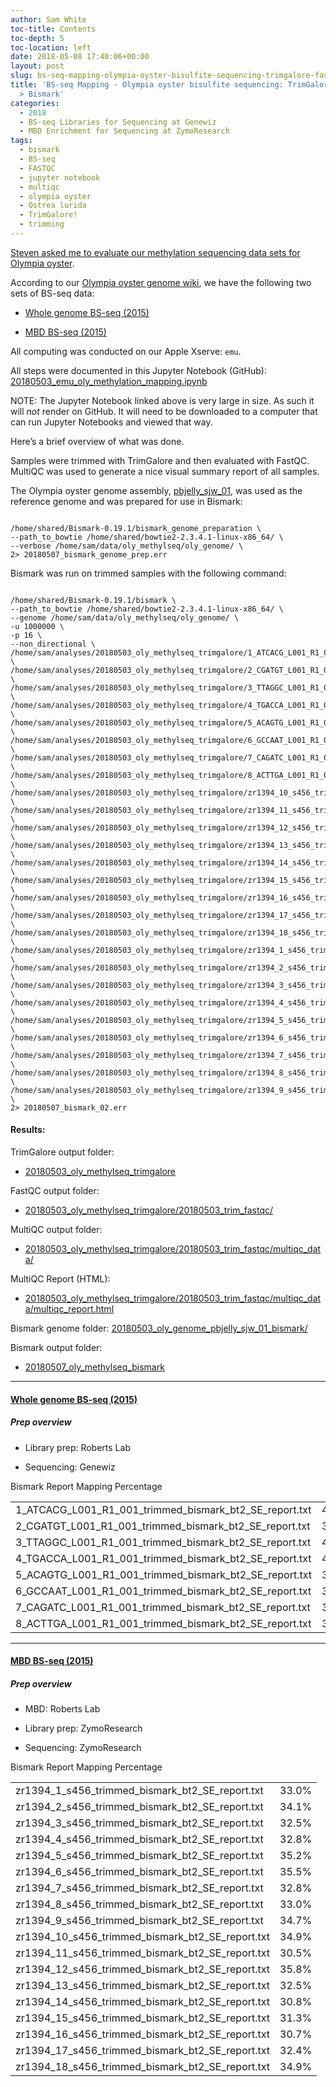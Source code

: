```yaml
---
author: Sam White
toc-title: Contents
toc-depth: 5
toc-location: left
date: 2018-05-08 17:40:06+00:00
layout: post
slug: bs-seq-mapping-olympia-oyster-bisulfite-sequencing-trimgalore-fastqc-bismark
title: 'BS-seq Mapping - Olympia oyster bisulfite sequencing: TrimGalore > FastQC
  > Bismark'
categories:
  - 2018
  - BS-seq Libraries for Sequencing at Genewiz
  - MBD Enrichment for Sequencing at ZymoResearch
tags:
  - bismark
  - BS-seq
  - FASTQC
  - jupyter notebook
  - multiqc
  - olympia oyster
  - Ostrea lurida
  - TrimGalore!
  - trimming
---
```


[Steven asked me to evaluate our methylation sequencing data sets for Olympia oyster](https://github.com/RobertsLab/resources/issues/225).

According to our [Olympia oyster genome wiki](https://github.com/RobertsLab/project-olympia.oyster-genomic/wiki), we have the following two sets of BS-seq data:





  * [Whole genome BS-seq (2015)](https://github.com/RobertsLab/project-olympia.oyster-genomic/wiki/Whole-genome-BSseq-December-2015)



  * [MBD BS-seq (2015)](https://github.com/RobertsLab/project-olympia.oyster-genomic/wiki/MBD-BSseq-December-2015)






All computing was conducted on our Apple Xserve: `emu`.

All steps were documented in this Jupyter Notebook (GitHub): [20180503_emu_oly_methylation_mapping.ipynb](https://github.com/sr320/LabDocs/blob/master/jupyter_nbs/sam/20180503_emu_oly_methylation_mapping.ipynb)

NOTE: The Jupyter Notebook linked above is very large in size. As such it will _not_ render on GitHub. It will need to be downloaded to a computer that can run Jupyter Notebooks and viewed that way.

Here's a brief overview of what was done.

Samples were trimmed with TrimGalore and then evaluated with FastQC. MultiQC was used to generate a nice visual summary report of all samples.

The Olympia oyster genome assembly, [pbjelly_sjw_01](https://github.com/RobertsLab/project-olympia.oyster-genomic/wiki/Genome-Assemblies), was used as the reference genome and was prepared for use in Bismark:


<pre><code>
/home/shared/Bismark-0.19.1/bismark_genome_preparation \
--path_to_bowtie /home/shared/bowtie2-2.3.4.1-linux-x86_64/ \
--verbose /home/sam/data/oly_methylseq/oly_genome/ \
2> 20180507_bismark_genome_prep.err
</code></pre>



Bismark was run on trimmed samples with the following command:



<pre><code>
/home/shared/Bismark-0.19.1/bismark \
--path_to_bowtie /home/shared/bowtie2-2.3.4.1-linux-x86_64/ \
--genome /home/sam/data/oly_methylseq/oly_genome/ \
-u 1000000 \
-p 16 \
--non_directional \
/home/sam/analyses/20180503_oly_methylseq_trimgalore/1_ATCACG_L001_R1_001_trimmed.fq.gz \
/home/sam/analyses/20180503_oly_methylseq_trimgalore/2_CGATGT_L001_R1_001_trimmed.fq.gz \
/home/sam/analyses/20180503_oly_methylseq_trimgalore/3_TTAGGC_L001_R1_001_trimmed.fq.gz \
/home/sam/analyses/20180503_oly_methylseq_trimgalore/4_TGACCA_L001_R1_001_trimmed.fq.gz \
/home/sam/analyses/20180503_oly_methylseq_trimgalore/5_ACAGTG_L001_R1_001_trimmed.fq.gz \
/home/sam/analyses/20180503_oly_methylseq_trimgalore/6_GCCAAT_L001_R1_001_trimmed.fq.gz \
/home/sam/analyses/20180503_oly_methylseq_trimgalore/7_CAGATC_L001_R1_001_trimmed.fq.gz \
/home/sam/analyses/20180503_oly_methylseq_trimgalore/8_ACTTGA_L001_R1_001_trimmed.fq.gz \
/home/sam/analyses/20180503_oly_methylseq_trimgalore/zr1394_10_s456_trimmed.fq.gz \
/home/sam/analyses/20180503_oly_methylseq_trimgalore/zr1394_11_s456_trimmed.fq.gz \
/home/sam/analyses/20180503_oly_methylseq_trimgalore/zr1394_12_s456_trimmed.fq.gz \
/home/sam/analyses/20180503_oly_methylseq_trimgalore/zr1394_13_s456_trimmed.fq.gz \
/home/sam/analyses/20180503_oly_methylseq_trimgalore/zr1394_14_s456_trimmed.fq.gz \
/home/sam/analyses/20180503_oly_methylseq_trimgalore/zr1394_15_s456_trimmed.fq.gz \
/home/sam/analyses/20180503_oly_methylseq_trimgalore/zr1394_16_s456_trimmed.fq.gz \
/home/sam/analyses/20180503_oly_methylseq_trimgalore/zr1394_17_s456_trimmed.fq.gz \
/home/sam/analyses/20180503_oly_methylseq_trimgalore/zr1394_18_s456_trimmed.fq.gz \
/home/sam/analyses/20180503_oly_methylseq_trimgalore/zr1394_1_s456_trimmed.fq.gz \
/home/sam/analyses/20180503_oly_methylseq_trimgalore/zr1394_2_s456_trimmed.fq.gz \
/home/sam/analyses/20180503_oly_methylseq_trimgalore/zr1394_3_s456_trimmed.fq.gz \
/home/sam/analyses/20180503_oly_methylseq_trimgalore/zr1394_4_s456_trimmed.fq.gz \
/home/sam/analyses/20180503_oly_methylseq_trimgalore/zr1394_5_s456_trimmed.fq.gz \
/home/sam/analyses/20180503_oly_methylseq_trimgalore/zr1394_6_s456_trimmed.fq.gz \
/home/sam/analyses/20180503_oly_methylseq_trimgalore/zr1394_7_s456_trimmed.fq.gz \
/home/sam/analyses/20180503_oly_methylseq_trimgalore/zr1394_8_s456_trimmed.fq.gz \
/home/sam/analyses/20180503_oly_methylseq_trimgalore/zr1394_9_s456_trimmed.fq.gz \
2> 20180507_bismark_02.err
</code></pre>





#### Results:



TrimGalore output folder:





  * [20180503_oly_methylseq_trimgalore](https://owl.fish.washington.edu/Athaliana/20180503_oly_methylseq_trimgalore/)



FastQC output folder:



  * [20180503_oly_methylseq_trimgalore/20180503_trim_fastqc/](https://owl.fish.washington.edu/Athaliana/20180503_oly_methylseq_trimgalore/20180503_trim_fastqc/)



MultiQC output folder:



  * [20180503_oly_methylseq_trimgalore/20180503_trim_fastqc/multiqc_data/](https://owl.fish.washington.edu/Athaliana/20180503_oly_methylseq_trimgalore/20180503_trim_fastqc/multiqc_data/)



MultiQC Report (HTML):



  * [20180503_oly_methylseq_trimgalore/20180503_trim_fastqc/multiqc_data/multiqc_report.html](https://owl.fish.washington.edu/Athaliana/20180503_oly_methylseq_trimgalore/20180503_trim_fastqc/multiqc_data/multiqc_report.html)



Bismark genome folder: [20180503_oly_genome_pbjelly_sjw_01_bismark/](https://owl.fish.washington.edu/Athaliana/20180503_oly_genome_pbjelly_sjw_01_bismark/)

Bismark output folder:





  * [20180507_oly_methylseq_bismark](https://owl.fish.washington.edu/Athaliana/20180507_oly_methylseq_bismark/)





* * *





#### [Whole genome BS-seq (2015)](https://github.com/RobertsLab/project-olympia.oyster-genomic/wiki/Whole-genome-BSseq-December-2015)





##### Prep overview







  * Library prep: Roberts Lab


  * Sequencing: Genewiz



<table >

<tr >
  Bismark Report
  Mapping Percentage
</tr>

<tbody >
<tr >

<td >1_ATCACG_L001_R1_001_trimmed_bismark_bt2_SE_report.txt
</td>

<td >40.3%
</td>
</tr>
<tr >

<td >2_CGATGT_L001_R1_001_trimmed_bismark_bt2_SE_report.txt
</td>

<td >39.9%
</td>
</tr>
<tr >

<td >3_TTAGGC_L001_R1_001_trimmed_bismark_bt2_SE_report.txt
</td>

<td >40.2%
</td>
</tr>
<tr >

<td >4_TGACCA_L001_R1_001_trimmed_bismark_bt2_SE_report.txt
</td>

<td >40.4%
</td>
</tr>
<tr >

<td >5_ACAGTG_L001_R1_001_trimmed_bismark_bt2_SE_report.txt
</td>

<td >39.9%
</td>
</tr>
<tr >

<td >6_GCCAAT_L001_R1_001_trimmed_bismark_bt2_SE_report.txt
</td>

<td >39.6%
</td>
</tr>
<tr >

<td >7_CAGATC_L001_R1_001_trimmed_bismark_bt2_SE_report.txt
</td>

<td >39.9%
</td>
</tr>
<tr >

<td >8_ACTTGA_L001_R1_001_trimmed_bismark_bt2_SE_report.txt
</td>

<td >39.7%
</td>
</tr>
</tbody>
</table>



* * *





#### [MBD BS-seq (2015) ](https://github.com/RobertsLab/project-olympia.oyster-genomic/wiki/MBD-BSseq-December-2015)





##### Prep overview







  * MBD: Roberts Lab


  * Library prep: ZymoResearch


  * Sequencing: ZymoResearch



<table >

<tr >
  Bismark Report
  Mapping Percentage
</tr>

<tbody >
<tr >

<td >zr1394_1_s456_trimmed_bismark_bt2_SE_report.txt
</td>

<td >33.0%
</td>
</tr>
<tr >

<td >zr1394_2_s456_trimmed_bismark_bt2_SE_report.txt
</td>

<td >34.1%
</td>
</tr>
<tr >

<td >zr1394_3_s456_trimmed_bismark_bt2_SE_report.txt
</td>

<td >32.5%
</td>
</tr>
<tr >

<td >zr1394_4_s456_trimmed_bismark_bt2_SE_report.txt
</td>

<td >32.8%
</td>
</tr>
<tr >

<td >zr1394_5_s456_trimmed_bismark_bt2_SE_report.txt
</td>

<td >35.2%
</td>
</tr>
<tr >

<td >zr1394_6_s456_trimmed_bismark_bt2_SE_report.txt
</td>

<td >35.5%
</td>
</tr>
<tr >

<td >zr1394_7_s456_trimmed_bismark_bt2_SE_report.txt
</td>

<td >32.8%
</td>
</tr>
<tr >

<td >zr1394_8_s456_trimmed_bismark_bt2_SE_report.txt
</td>

<td >33.0%
</td>
</tr>
<tr >

<td >zr1394_9_s456_trimmed_bismark_bt2_SE_report.txt
</td>

<td >34.7%
</td>
</tr>
<tr >

<td >zr1394_10_s456_trimmed_bismark_bt2_SE_report.txt
</td>

<td >34.9%
</td>
</tr>
<tr >

<td >zr1394_11_s456_trimmed_bismark_bt2_SE_report.txt
</td>

<td >30.5%
</td>
</tr>
<tr >

<td >zr1394_12_s456_trimmed_bismark_bt2_SE_report.txt
</td>

<td >35.8%
</td>
</tr>
<tr >

<td >zr1394_13_s456_trimmed_bismark_bt2_SE_report.txt
</td>

<td >32.5%
</td>
</tr>
<tr >

<td >zr1394_14_s456_trimmed_bismark_bt2_SE_report.txt
</td>

<td >30.8%
</td>
</tr>
<tr >

<td >zr1394_15_s456_trimmed_bismark_bt2_SE_report.txt
</td>

<td >31.3%
</td>
</tr>
<tr >

<td >zr1394_16_s456_trimmed_bismark_bt2_SE_report.txt
</td>

<td >30.7%
</td>
</tr>
<tr >

<td >zr1394_17_s456_trimmed_bismark_bt2_SE_report.txt
</td>

<td >32.4%
</td>
</tr>
<tr >

<td >zr1394_18_s456_trimmed_bismark_bt2_SE_report.txt
</td>

<td >34.9%
</td>
</tr>
</tbody>
</table>
